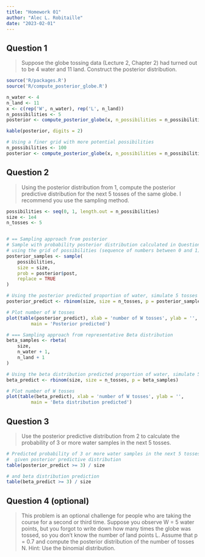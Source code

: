 ```yaml
---
title: "Homework 01"
author: "Alec L. Robitaille"
date: "2023-02-01"
---
```



## Question 1
> Suppose the globe tossing data (Lecture 2, Chapter 2) had turned out to be 4
water and 11 land. Construct the posterior distribution.


```r
source('R/packages.R')
source('R/compute_posterior_globe.R')
```


```r
n_water <- 4
n_land <- 11
x <- c(rep('W', n_water), rep('L', n_land))
n_possibilities <- 5
posterior <- compute_posterior_globe(x, n_possibilities = n_possibilities)

kable(posterior, digits = 2)

# Using a finer grid with more potential possibilities
n_possibilities <- 100
posterior <- compute_posterior_globe(x, n_possibilities = n_possibilities)
```



## Question 2
> Using the posterior distribution from 1, compute the posterior predictive
distribution for the next 5 tosses of the same globe. I recommend you use the
sampling method.


```r
possibilities <- seq(0, 1, length.out = n_possibilities)
size <- 1e4
n_tosses <- 5


# == Sampling approach from posterior
# Sample with probability posterior distribution calculated in Question 1
# using the grid of possibilities (sequence of numbers between 0 and 1)
posterior_samples <- sample(
	possibilities,
	size = size,
	prob = posterior$post,
	replace = TRUE
)

# Using the posterior predicted proportion of water, simulate 5 tosses for each
posterior_predict <- rbinom(size, size = n_tosses, p = posterior_samples)

# Plot number of W tosses 
plot(table(posterior_predict), xlab = 'number of W tosses', ylab = '', 
		 main = 'Posterior predicted')

# === Sampling approach from representative Beta distribution
beta_samples <- rbeta(
	size,
	n_water + 1,
	n_land + 1
)

# Using the beta distribution predicted proportion of water, simulate 5 tosses for each
beta_predict <- rbinom(size, size = n_tosses, p = beta_samples)

# Plot number of W tosses 
plot(table(beta_predict), xlab = 'number of W tosses', ylab = '', 
		 main = 'Beta distribution predicted')
```


## Question 3
> Use the posterior predictive distribution from 2 to calculate the probability
of 3 or more water samples in the next 5 tosses.

```r
# Predicted probability of 3 or more water samples in the next 5 tosses
#  given posterior predictive distribution
table(posterior_predict >= 3) / size

# and beta distribution prediction
table(beta_predict >= 3) / size

```


## Question 4 (optional)
> This problem is an optional challenge for people who are taking the course for
a second or third time. Suppose you observe W = 5 water points, but you forgot
to write down how many times the globe was tossed, so you don’t know the number
of land points L. Assume that p = 0.7 and compute the posterior distribution of
the number of tosses N. Hint: Use the binomial distribution.
